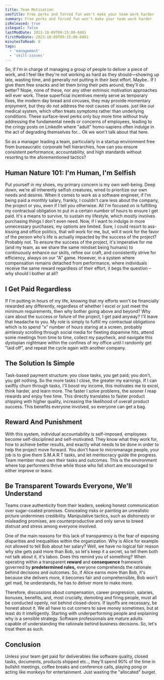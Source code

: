 ```yaml
---
title: Team Motivation
seoTitle: Free perks and forced fun won't make your team work harder
summary: Free perks and forced fun won't make your team work harder
isReleased: true
isSequel: false
lastModDate: 2023-10-09T09:15:00-0401
firstModDate: 2023-10-09T09:15:00-0401
minutesToRead: 8
tags:
  - 'management'
  - 'skill-issues'
---
```

<C>
So, if I’m in charge of managing a group of people to deliver a piece of work, and I feel like they're not working as hard as they should—showing up late, wasting time, and generally not putting in their best effort. Maybe.. If I give them free snacks and let them bring their pets around, they'll do better? Nope, none of these, nor any other extrinsic motivation approaches will ever work.
 </C>
 <C>
 These superficial incentives merely serve as temporary fixes, the modern day  <L href="https://en.wikipedia.org/wiki/Bread_and_circuses">bread and circuses,</L> they may provide momentary enjoyment, but they do not address the root causes of issues. just like our medical system, which often treats symptoms rather than underlying conditions. These surface-level perks only buy more time without truly addressing the fundamental needs or concerns of employees, leading to the <L href="https://www.youtube.com/results?search_query=linkedin+corporate+cringe">cringy</L> posts on LinkedIn where "adult" <L href="https://en.wikipedia.org/wiki/Human">homo-sapiens</L> often indulge in the act of degrading themselves for... Ok we won't talk about that here. 
</C>


<C>

So as a manager leading a team, particularly in a startup environment free from bureaucratic <L href='https://www.youtube.com/results?search_query=corporate+hell'>corporate hell</L> hierarchies, how can you ensure consistent performance, accountability, and high standards without resorting to the aforementioned tactics?
</C>

<H2>Human Nature 101: I'm Human, I'm Selfish </H2>

<C>
Put yourself in my shoes, my primary concern is my own well-being. Deep down, we're all inherently selfish creatures, wired to prioritize our own needs and desires. When it comes to work as a software engineer, if I'm being paid a monthly salary, frankly, I couldn't care less about the company, the project or you, even if I tell you otherwise. All I'm focused on is fulfilling my contractual obligation to put in a certain number of hours to ensure I get paid. It's a means to survive, to sustain my lifestyle, which mostly involves purchasing things I don't even need.
</C>


<C>
Now, if I want to indulge in more unnecessary purchases, my options are limited. Sure, I could resort to ass-kissing and office politics, that will work for me, but, will it work for the favor of the person who's life is actually impacted by the success of the project? Probably not.
</C>

<C>
To ensure the success of the project, it's imperative for me (and my team, as we share the same mindset being humans) to continuously enhance our skills, refine our craft, and consistently strive for efficiency, always on our "A" game. However, in a system where compensation remains detached from performance, where individuals receive the same reward regardless of their effort, it begs the question – why should I bother at all?
</C>

<H2>I Get Paid Regardless</H2>

<C>
If I'm putting in <L href="https://zachholman.com/posts/how-github-works-hours/">hours</L> of my life, knowing that my efforts won't be financially rewarded any differently, regardless of whether I excel or just meet the minimum requirements, then why bother going above and beyond? Why care about the success or failure of the project, I get paid anyway? I'll leave that headache to you. My role is simply to fulfill my contractual obligations which is to spend "x" number of hours staring at a screen, probably aimlessly scrolling through social media for fleeting dopamine hits, attend some meetings from time to time, collect my paycheck, and navigate this dystopian nightmare within the confines of my office until I randomly get "laid off", and repeat the cycle again with another company.


</C>

<H2>The Solution Is Simple</H2>

<C>
 Task-based payment structure: you close <L href="/services/glossary#tickets">tasks,</L> you get paid; you don't, you get nothing. 
</C>

<C>
So the more tasks I close, the greater my earnings. If I can swiftly churn through tasks, I'll boost my income, this motivates me to excel, think harder, and learn more. The faster I solve problems, the sooner I reap rewards and enjoy free time. This directly translates to faster product shipping with higher <L href="/blog/software-quality">quality,</L> increasing the likelihood of overall product success. This benefits everyone involved,  so everyone can <L href="https://youtu.be/k6eTY-ayPaE?si=xTJ0AMNhbegfyx7k&t=13">get a bag</L>.
</C>

<H2>Reward And Punishment </H2>
<C>
With this system, individual accountability is self-imposed, employees become self-disciplined and self-motivated. They know what they work for, how to achieve better results, and exactly what needs to be done in order to help the project move forward. You don't have to <L href="/blog/micro-management">micromanage</L> people, your job is to give them <L href="https://www.atlassian.com/blog/productivity/how-to-write-smart-goals#:~:text=The%20SMART%20in%20SMART%20goals,within%20a%20certain%20time%20frame">S.M.A.R.T</L> tasks, and let meritocracy guide the progress. Team member must own their tasks and outcomes. This is the environment where top performers thrive while those who fall short are encouraged to either improve or leave. 
</C>
<H2>Be Transparent Towards Everyone, We'll Understand </H2>
<C>
Teams crave authenticity from their leaders, seeking honest communication over sugar-coated promises. Concealing risks or painting an unrealistic picture undermines credibility. Manipulative tactics, such as dishonesty or misleading promises, are counterproductive and only serve to breed distrust and stress among everyone involved.
</C>
<C>

One of the main reasons for this lack of <L href='/services/transparency'>transparency</L> is the fear of exposing disparities and inequalities within the organization. Why is Alice for example not allowed to tell Bob about her salary? Well, we have no logical fair reason why she gets paid more than Bob, so let's keep it a secret, so tell them both not talk about it, it's taboo. Does this remind you of <L href="https://www.britannica.com/topic/authoritarianism">something?</L>
</C>
<C>
When operating within a transparent **reward** and **consequence** framework governed by **predetermined rules,** everyone comprehends the rationale behind decisions and outcomes. So, if Alice earns more than Bob, it's because she delivers more, it becomes fair and comprehensible, Bob won't get mad, he understands, he has to deliver more to make more. 
</C>

<C>
Therefore, discussions about compensation, career progression, salaries, bonuses, benefits, and, most crucially, demoting and firing people, must all be conducted openly, not behind closed-doors.
</C>


<C>
If layoffs are necessary, be honest about it. We all have to cut corners to save money sometimes, but at least do it intelligently. Starting with underperforming people and explaining why is a sensible strategy. Software professionals are mature adults capable of understanding the rationale behind business decisions. So, let's treat them as such.
</C>

<H2 id="conclusion">Conclusion</H2>
<C>
Unless your team get paid for deliverables like software quality, closed tasks, documents, products shipped etc.., they'll spend 90% of the time in bullshit meetings, coffee breaks and conference calls, playing pong or acting like monkeys for entertainment. Just wasting the "allocated" burget.
</C>